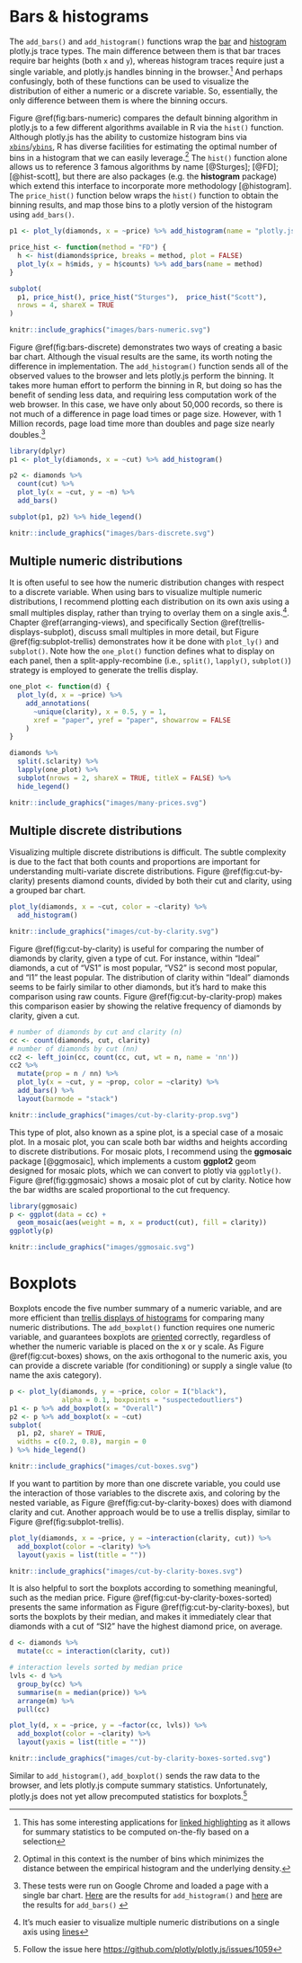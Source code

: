 # Bars & histograms {#bars-histograms}

The `add_bars()` and `add_histogram()` functions wrap the [bar](https://plot.ly/r/reference/#bar) and [histogram](https://plot.ly/r/reference/#histogram) plotly.js trace types. The main difference between them is that bar traces require bar heights (both `x` and `y`), whereas histogram traces require just a single variable, and plotly.js handles binning in the browser.^[This has some interesting applications for [linked highlighting](#linked-highlighting) as it allows for summary statistics to be computed on-the-fly based on a selection] And perhaps confusingly, both of these functions can be used to visualize the distribution of either a numeric or a discrete variable. So, essentially, the only difference between them is where the binning occurs.

Figure \@ref(fig:bars-numeric) compares the default binning algorithm in plotly.js to a few different algorithms available in R via the `hist()` function. Although plotly.js has the ability to customize histogram bins via [`xbins`](https://plot.ly/r/reference/#histogram-xbins)/[`ybins`](https://plot.ly/r/reference/#histogram-ybins), R has diverse facilities for estimating the optimal number of bins in a histogram that we can easily leverage.^[Optimal in this context is the number of bins which minimizes the distance between the empirical histogram and the underlying density.] The `hist()` function alone allows us to reference 3 famous algorithms by name [@Sturges]; [@FD]; [@hist-scott], but there are also packages (e.g. the **histogram** package) which extend this interface to incorporate more methodology [@histogram]. The `price_hist()` function below wraps the `hist()` function to obtain the binning results, and map those bins to a plotly version of the histogram using `add_bars()`.

```r
p1 <- plot_ly(diamonds, x = ~price) %>% add_histogram(name = "plotly.js")

price_hist <- function(method = "FD") {
  h <- hist(diamonds$price, breaks = method, plot = FALSE)
  plot_ly(x = h$mids, y = h$counts) %>% add_bars(name = method)
}

subplot(
  p1, price_hist(), price_hist("Sturges"),  price_hist("Scott"),
  nrows = 4, shareX = TRUE
)
```

```r
knitr::include_graphics("images/bars-numeric.svg")
```

Figure \@ref(fig:bars-discrete) demonstrates two ways of creating a basic bar chart. Although the visual results are the same, its worth noting the difference in implementation. The `add_histogram()` function sends all of the observed values to the browser and lets plotly.js perform the binning. It takes more human effort to perform the binning in R, but doing so has the benefit of sending less data, and requiring less computation work of the web browser. In this case, we have only about 50,000 records, so there is not much of a difference in page load times or page size. However, with 1 Million records, page load time more than doubles and page size nearly doubles.^[These tests were run on Google Chrome and loaded a page with a single bar chart. [Here](https://www.webpagetest.org/result/160924_DP_JBX/) are the results for `add_histogram()` and [here](https://www.webpagetest.org/result/160924_QG_JA1/) are the results for `add_bars()` ]

```r
library(dplyr)
p1 <- plot_ly(diamonds, x = ~cut) %>% add_histogram()

p2 <- diamonds %>%
  count(cut) %>%
  plot_ly(x = ~cut, y = ~n) %>% 
  add_bars()

subplot(p1, p2) %>% hide_legend()
```

```r
knitr::include_graphics("images/bars-discrete.svg")
```

## Multiple numeric distributions

It is often useful to see how the numeric distribution changes with respect to a discrete variable. When using bars to visualize multiple numeric distributions, I recommend plotting each distribution on its own axis using a small multiples display, rather than trying to overlay them on a single axis.^[It's much easier to visualize multiple numeric distributions on a single axis using [lines](#lines)]. Chapter \@ref(arranging-views), and specifically Section \@ref(trellis-displays-subplot), discuss small multiples in more detail, but Figure \@ref(fig:subplot-trellis) demonstrates how it be done with `plot_ly()` and `subplot()`. Note how the `one_plot()` function defines what to display on each panel, then a split-apply-recombine (i.e., `split()`, `lapply()`, `subplot()`) strategy is employed to generate the trellis display. 

```r
one_plot <- function(d) {
  plot_ly(d, x = ~price) %>%
    add_annotations(
      ~unique(clarity), x = 0.5, y = 1, 
      xref = "paper", yref = "paper", showarrow = FALSE
    )
}

diamonds %>%
  split(.$clarity) %>%
  lapply(one_plot) %>% 
  subplot(nrows = 2, shareX = TRUE, titleX = FALSE) %>%
  hide_legend()
```

```r
knitr::include_graphics("images/many-prices.svg")
```


## Multiple discrete distributions

Visualizing multiple discrete distributions is difficult. The subtle complexity is due to the fact that both counts and proportions are important for understanding multi-variate discrete distributions. Figure \@ref(fig:cut-by-clarity) presents diamond counts, divided by both their cut and clarity, using a grouped bar chart. 

```r
plot_ly(diamonds, x = ~cut, color = ~clarity) %>%
  add_histogram()
```

```r
knitr::include_graphics("images/cut-by-clarity.svg")
```

Figure \@ref(fig:cut-by-clarity) is useful for comparing the number of diamonds by clarity, given a type of cut. For instance, within "Ideal" diamonds, a cut of "VS1" is most popular, "VS2" is second most popular, and "I1" the least popular. The distribution of clarity within "Ideal" diamonds seems to be fairly similar to other diamonds, but it's hard to make this comparison using raw counts. Figure \@ref(fig:cut-by-clarity-prop) makes this comparison easier by showing the relative frequency of diamonds by clarity, given a cut. 

```r
# number of diamonds by cut and clarity (n)
cc <- count(diamonds, cut, clarity)
# number of diamonds by cut (nn)
cc2 <- left_join(cc, count(cc, cut, wt = n, name = 'nn'))
cc2 %>%
  mutate(prop = n / nn) %>%
  plot_ly(x = ~cut, y = ~prop, color = ~clarity) %>%
  add_bars() %>%
  layout(barmode = "stack")
```

```r
knitr::include_graphics("images/cut-by-clarity-prop.svg")
```

This type of plot, also known as a spine plot, is a special case of a mosaic plot. In a mosaic plot, you can scale both bar widths and heights according to discrete distributions. For mosaic plots, I recommend using the **ggmosaic** package [@ggmosaic], which implements a custom **ggplot2** geom designed for mosaic plots, which we can convert to plotly via `ggplotly()`. Figure \@ref(fig:ggmosaic) shows a mosaic plot of cut by clarity. Notice how the bar widths are scaled proportional to the cut frequency.

```r
library(ggmosaic)
p <- ggplot(data = cc) +
  geom_mosaic(aes(weight = n, x = product(cut), fill = clarity))
ggplotly(p)
```

```r
knitr::include_graphics("images/ggmosaic.svg")
```

# Boxplots

Boxplots encode the five number summary of a numeric variable, and are more efficient than [trellis displays of histograms](multiple-numeric-distributions) for comparing many numeric distributions. The `add_boxplot()` function requires one numeric variable, and guarantees boxplots are [oriented](https://plot.ly/r/reference/#box-orientation) correctly, regardless of whether the numeric variable is placed on the x or y scale. As Figure \@ref(fig:cut-boxes) shows, on the axis orthogonal to the numeric axis, you can provide a discrete variable (for conditioning) or supply a single value (to name the axis category).

```r
p <- plot_ly(diamonds, y = ~price, color = I("black"), 
             alpha = 0.1, boxpoints = "suspectedoutliers")
p1 <- p %>% add_boxplot(x = "Overall")
p2 <- p %>% add_boxplot(x = ~cut)
subplot(
  p1, p2, shareY = TRUE,
  widths = c(0.2, 0.8), margin = 0
) %>% hide_legend()
```

```r
knitr::include_graphics("images/cut-boxes.svg")
```

If you want to partition by more than one discrete variable, you could use the interaction of those variables to the discrete axis, and coloring by the nested variable, as Figure \@ref(fig:cut-by-clarity-boxes) does with diamond clarity and cut. Another approach would be to use a trellis display, similar to Figure \@ref(fig:subplot-trellis).

```r
plot_ly(diamonds, x = ~price, y = ~interaction(clarity, cut)) %>%
  add_boxplot(color = ~clarity) %>%
  layout(yaxis = list(title = ""))
```

```r
knitr::include_graphics("images/cut-by-clarity-boxes.svg")
```


It is also helpful to sort the boxplots according to something meaningful, such as the median price. Figure \@ref(fig:cut-by-clarity-boxes-sorted) presents the same information as Figure \@ref(fig:cut-by-clarity-boxes), but sorts the boxplots by their median, and makes it immediately clear that diamonds with a cut of "SI2" have the highest diamond price, on average.

```r
d <- diamonds %>%
  mutate(cc = interaction(clarity, cut))

# interaction levels sorted by median price
lvls <- d %>%
  group_by(cc) %>%
  summarise(m = median(price)) %>%
  arrange(m) %>%
  pull(cc)

plot_ly(d, x = ~price, y = ~factor(cc, lvls)) %>%
  add_boxplot(color = ~clarity) %>%
  layout(yaxis = list(title = ""))
```

```r
knitr::include_graphics("images/cut-by-clarity-boxes-sorted.svg")
```

Similar to `add_histogram()`, `add_boxplot()` sends the raw data to the browser, and lets plotly.js compute summary statistics. Unfortunately, plotly.js does not yet allow precomputed statistics for boxplots.^[Follow the issue here <https://github.com/plotly/plotly.js/issues/1059>]
